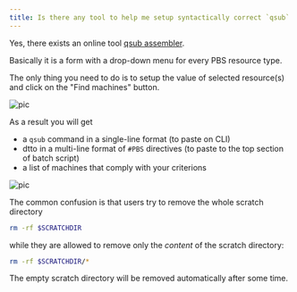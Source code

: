 ```yaml
---
title: Is there any tool to help me setup syntactically correct `qsub` command?
---
```

Yes, there exists an online tool [qsub assembler](https://metavo.metacentrum.cz/pbsmon2/qsub_pbspro).

Basically it is a form with a drop-down menu for every PBS resource type.

The only thing you need to do is to setup the value of selected resource(s) and click on the "Find machines" button.

![pic](/img/meta/support/faqs-content/qsub-assembler-pic-01.png)

As a result you will get

- a `qsub` command in a single-line format (to paste on CLI)
- dtto in a multi-line format of `#PBS` directives (to paste to the top section of batch script)
- a list of machines that comply with your criterions

![pic](/img/meta/support/faqs-content/qsub-assembler-pic-02.png)














The common confusion is that users try to remove the whole scratch directory

```bash
rm -rf $SCRATCHDIR
```

while they are allowed to remove only the *content* of the scratch directory:

```bash
rm -rf $SCRATCHDIR/*
```

The empty scratch directory will be removed automatically after some time.
